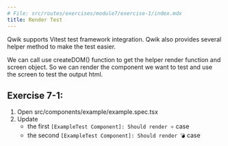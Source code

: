 ```yaml
---
# File: src/routes/exercises/module7/exercise-1/index.mdx
title: Render Test
---
```


Qwik supports Vitest test framework integration. Qwik also provides several helper method to make the test easier.

We can call use createDOM() function to get the helper render function and screen object.
So we can render the component we want to test and use the screen to test the output html.

## Exercise 7-1:

1. Open src/components/example/example.spec.tsx
2. Update
   - the first `[ExampleTest Component]: Should render ⭐` case
   - the second `[ExampleTest Component]: Should render 💣` case
